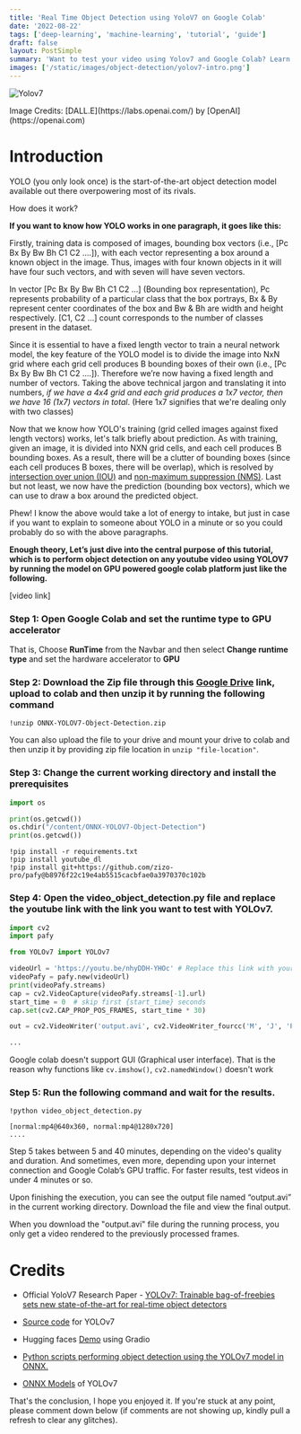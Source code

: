 ```yaml
---
title: 'Real Time Object Detection using YoloV7 on Google Colab'
date: '2022-08-22'
tags: ['deep-learning', 'machine-learning', 'tutorial', 'guide']
draft: false
layout: PostSimple
summary: 'Want to test your video using Yolov7 and Google Colab? Learn how to make real-time object detection using your own videos in this tutorial'
images: ['/static/images/object-detection/yolov7-intro.png']
---
```


![Yolov7](/static/images/object-detection/yolov7-intro.png)

<div style={{textAlign:"center"}}>Image Credits: [DALL.E](https://labs.openai.com/) by [OpenAI](https://openai.com)</div>

# Introduction

YOLO (you only look once) is the start-of-the-art object detection model available out there overpowering most of its rivals. 

How does it work?

**If you want to know how YOLO works in one paragraph, it goes like this:**
	
Firstly, training data is composed of images, bounding box vectors (i.e., [Pc Bx By Bw Bh C1 C2 ....]), with each vector representing a box around a known object in the image. Thus, images with four known objects in it will have four such vectors, and with seven will have seven vectors.

<Block type="Note">In vector [Pc Bx By Bw Bh C1 C2 ...] (Bounding box representation), Pc represents probability of a particular class that the box portrays, Bx & By represent center coordinates of the box and Bw & Bh are width and height respectively. [C1, C2 ...] count corresponds to the number of classes present in the dataset.</Block>

Since it is essential to have a fixed length vector to train a neural network model, the key feature of the YOLO model is to divide the image into NxN grid where each grid cell produces B bounding boxes of their own (i.e.,  [Pc Bx By Bw Bh C1 C2 ....]). Therefore we’re now having a fixed length and number of vectors. Taking the above technical jargon and translating it into numbers, _if we have a 4x4 grid and each grid produces a 1x7 vector, then we have 16 (1x7) vectors in total_. (Here 1x7 signifies that we're dealing only with two classes) 
	
Now that we know how YOLO's training (grid celled images against fixed length vectors) works, let's talk briefly about prediction. As with training, given an image, it is divided into NXN grid cells, and each cell produces B bounding boxes. As a result, there will be a clutter of bounding boxes (since each cell produces B boxes, there will be overlap), which is resolved by [intersection over union (IOU)](https://medium.com/analytics-vidhya/iou-intersection-over-union-705a39e7acef#:~:text=IOU(Intersection%20over%20Union)%20is,fits%20perfectly%20around%20an%20object.) and [non-maximum suppression (NMS)](https://learnopencv.com/non-maximum-suppression-theory-and-implementation-in-pytorch/). Last but not least, we now have the prediction (bounding box vectors), which we can use to draw a box around the predicted object.

Phew! I know the above would take a lot of energy to intake, but just in case if you want to explain to someone about YOLO in a minute or so you could probably do so with the above paragraphs.

**Enough theory, Let’s just dive into the central purpose of this tutorial, which is to perform object detection on any youtube video using YOLOV7 by running the model on GPU powered google colab platform just like the following.**


[video link]


### Step 1: Open Google Colab and set the runtime type to GPU accelerator

That is, Choose **RunTime** from the Navbar and then select **Change runtime type** and set the hardware accelerator to **GPU**

### Step 2: Download the Zip file through this [Google Drive](https://drive.google.com/drive/folders/1cDQwVkMBdfr3qRYW_rGW4v8VmwDGiWtn?usp=sharing) link, upload to colab and then unzip it by running the following command

```shell
!unzip ONNX-YOLOV7-Object-Detection.zip
```

<Block type="QuickTip">You can also upload the file to your drive and mount your drive to colab and then unzip it by providing zip file location in `unzip "file-location"`.</Block>

### Step 3: Change the current working directory and install the prerequisites 
```python
import os

print(os.getcwd())
os.chdir("/content/ONNX-YOLOV7-Object-Detection")
print(os.getcwd())
```

```shell
!pip install -r requirements.txt
!pip install youtube_dl
!pip install git+https://github.com/zizo-pro/pafy@b8976f22c19e4ab5515cacbfae0a3970370c102b
```

### Step 4: Open the video_object_detection.py file and replace the youtube link with the link you want to test with YOLOv7.
```py {6}
import cv2
import pafy

from YOLOv7 import YOLOv7

videoUrl = 'https://youtu.be/nhyDDH-YHOc' # Replace this link with your custom youtube video link
videoPafy = pafy.new(videoUrl)
print(videoPafy.streams)
cap = cv2.VideoCapture(videoPafy.streams[-1].url)
start_time = 0  # skip first {start_time} seconds
cap.set(cv2.CAP_PROP_POS_FRAMES, start_time * 30)

out = cv2.VideoWriter('output.avi', cv2.VideoWriter_fourcc('M', 'J', 'P', 'G'), 30, (1280, 720))

...

```
<Block type="Note">Google colab doesn't support GUI (Graphical user interface). That is the reason why functions like `cv.imshow()`, `cv2.namedWindow()` doesn't work </Block>

### Step 5: Run the following command and wait for the results. 

```shell
!python video_object_detection.py
```

```shell:Output
[normal:mp4@640x360, normal:mp4@1280x720]
....
```


Step 5 takes between 5 and 40 minutes, depending on the video's quality and duration. And sometimes, even more, depending upon your internet connection and Google Colab’s GPU traffic. For faster results, test videos in under 4 minutes or so.


Upon finishing the execution, you can see the output file named “output.avi” in the current working directory. Download the file and view the final output.

<Block type="QuickTip">When you download the "output.avi" file during the running process, you only get a video rendered to the previously processed frames.</Block>

# Credits

- Official YoloV7 Research Paper - [YOLOv7: Trainable bag-of-freebies sets new state-of-the-art for real-time object detectors](https://arxiv.org/abs/2207.02696)

- [Source code](https://github.com/ibaiGorordo/ONNX-YOLOv7-Object-Detection) for YOLOv7 

- Hugging faces [Demo](https://huggingface.co/spaces/akhaliq/yolov7) using Gradio

- [Python scripts performing object detection using the YOLOv7 model in ONNX.](https://github.com/ibaiGorordo/ONNX-YOLOv7-Object-Detection)

- [ONNX Models](https://github.com/PINTO0309/PINTO_model_zoo/tree/main/307_YOLOv7) of YOLOv7

That's the conclusion, I hope you enjoyed it. If you're stuck at any point, please comment down below (if comments are not showing up, kindly pull a refresh to clear any glitches).

